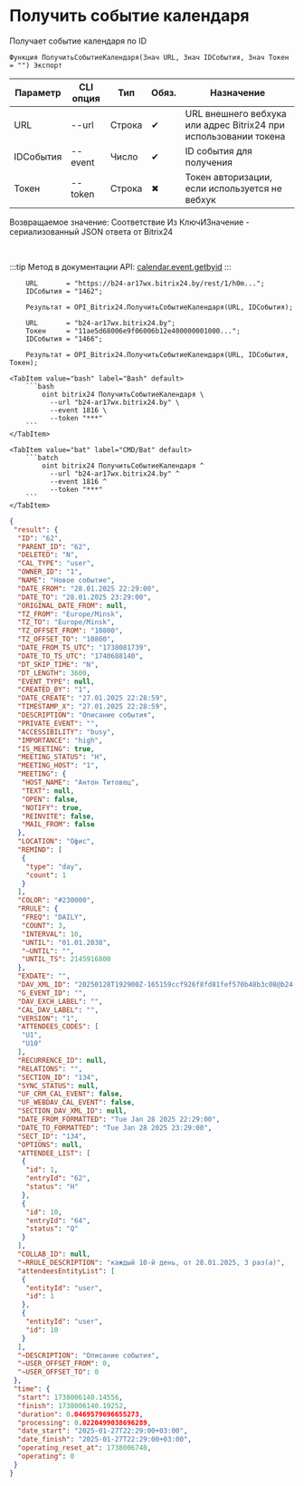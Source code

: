 ﻿---
sidebar_position: 3
description: Получить событие календаря и другие функции для работы с Bitrix24 в Открытом пакете интеграций - бесплатной open-source библиотеке интеграций для 1С:Предприятие 8, OneScript и CLI
keywords: [1C, 1С, 1С:Предприятие, 1С:Предприятие 8.3, API, Интеграция, Сервисы, Обмен, OneScript, CLI, Bitrix24]
---


# Получить событие календаря
 Получает событие календаря по ID



`Функция ПолучитьСобытиеКалендаря(Знач URL, Знач IDСобытия, Знач Токен = "") Экспорт`

  | Параметр | CLI опция | Тип | Обяз. | Назначение |
  |-|-|-|-|-|
  | URL | --url | Строка | &#x2714; | URL внешнего вебхука или адрес Bitrix24 при использовании токена |
  | IDСобытия | --event | Число | &#x2714; | ID события для получения |
  | Токен | --token | Строка | &#x2716; | Токен авторизации, если используется не вебхук |

  
  Возвращаемое значение:   Соответствие Из КлючИЗначение - сериализованный JSON ответа от Bitrix24

<br/>

:::tip
Метод в документации API: [calendar.event.getbyid](https://apidocs.bitrix24.ru/api-reference/calendar/calendar-event/calendar-event-get-by-id.html)
:::
<br/>



```bsl title="Пример использования для 1С:Предприятие/OneScript"
    URL       = "https://b24-ar17wx.bitrix24.by/rest/1/h0m...";
    IDСобытия = "1462";

    Результат = OPI_Bitrix24.ПолучитьСобытиеКалендаря(URL, IDСобытия);

    URL       = "b24-ar17wx.bitrix24.by";
    Токен     = "11ae5d68006e9f06006b12e400000001000...";
    IDСобытия = "1466";

    Результат = OPI_Bitrix24.ПолучитьСобытиеКалендаря(URL, IDСобытия, Токен);
```
    

 <Tabs>
  
    <TabItem value="bash" label="Bash" default>
        ```bash
            oint bitrix24 ПолучитьСобытиеКалендаря \
              --url "b24-ar17wx.bitrix24.by" \
              --event 1816 \
              --token "***"
        ```
    </TabItem>
  
    <TabItem value="bat" label="CMD/Bat" default>
        ```batch
            oint bitrix24 ПолучитьСобытиеКалендаря ^
              --url "b24-ar17wx.bitrix24.by" ^
              --event 1816 ^
              --token "***"
        ```
    </TabItem>
</Tabs>


```json title="Результат"
{
 "result": {
  "ID": "62",
  "PARENT_ID": "62",
  "DELETED": "N",
  "CAL_TYPE": "user",
  "OWNER_ID": "1",
  "NAME": "Новое событие",
  "DATE_FROM": "28.01.2025 22:29:00",
  "DATE_TO": "28.01.2025 23:29:00",
  "ORIGINAL_DATE_FROM": null,
  "TZ_FROM": "Europe/Minsk",
  "TZ_TO": "Europe/Minsk",
  "TZ_OFFSET_FROM": "10800",
  "TZ_OFFSET_TO": "10800",
  "DATE_FROM_TS_UTC": "1738081739",
  "DATE_TO_TS_UTC": "1740688140",
  "DT_SKIP_TIME": "N",
  "DT_LENGTH": 3600,
  "EVENT_TYPE": null,
  "CREATED_BY": "1",
  "DATE_CREATE": "27.01.2025 22:28:59",
  "TIMESTAMP_X": "27.01.2025 22:28:59",
  "DESCRIPTION": "Описание события",
  "PRIVATE_EVENT": "",
  "ACCESSIBILITY": "busy",
  "IMPORTANCE": "high",
  "IS_MEETING": true,
  "MEETING_STATUS": "H",
  "MEETING_HOST": "1",
  "MEETING": {
   "HOST_NAME": "Антон Титовец",
   "TEXT": null,
   "OPEN": false,
   "NOTIFY": true,
   "REINVITE": false,
   "MAIL_FROM": false
  },
  "LOCATION": "Офис",
  "REMIND": [
   {
    "type": "day",
    "count": 1
   }
  ],
  "COLOR": "#230000",
  "RRULE": {
   "FREQ": "DAILY",
   "COUNT": 3,
   "INTERVAL": 10,
   "UNTIL": "01.01.2038",
   "~UNTIL": "",
   "UNTIL_TS": 2145916800
  },
  "EXDATE": "",
  "DAV_XML_ID": "20250128T192900Z-165159ccf926f8fd81fef570b48b3c08@b24-ar17wx.bitrix24.by",
  "G_EVENT_ID": "",
  "DAV_EXCH_LABEL": "",
  "CAL_DAV_LABEL": "",
  "VERSION": "1",
  "ATTENDEES_CODES": [
   "U1",
   "U10"
  ],
  "RECURRENCE_ID": null,
  "RELATIONS": "",
  "SECTION_ID": "134",
  "SYNC_STATUS": null,
  "UF_CRM_CAL_EVENT": false,
  "UF_WEBDAV_CAL_EVENT": false,
  "SECTION_DAV_XML_ID": null,
  "DATE_FROM_FORMATTED": "Tue Jan 28 2025 22:29:00",
  "DATE_TO_FORMATTED": "Tue Jan 28 2025 23:29:00",
  "SECT_ID": "134",
  "OPTIONS": null,
  "ATTENDEE_LIST": [
   {
    "id": 1,
    "entryId": "62",
    "status": "H"
   },
   {
    "id": 10,
    "entryId": "64",
    "status": "Q"
   }
  ],
  "COLLAB_ID": null,
  "~RRULE_DESCRIPTION": "каждый 10-й день, от 28.01.2025, 3 раз(а)",
  "attendeesEntityList": [
   {
    "entityId": "user",
    "id": 1
   },
   {
    "entityId": "user",
    "id": 10
   }
  ],
  "~DESCRIPTION": "Описание события",
  "~USER_OFFSET_FROM": 0,
  "~USER_OFFSET_TO": 0
 },
 "time": {
  "start": 1738006140.14556,
  "finish": 1738006140.19252,
  "duration": 0.0469579696655273,
  "processing": 0.0220499038696289,
  "date_start": "2025-01-27T22:29:00+03:00",
  "date_finish": "2025-01-27T22:29:00+03:00",
  "operating_reset_at": 1738006740,
  "operating": 0
 }
}
```
